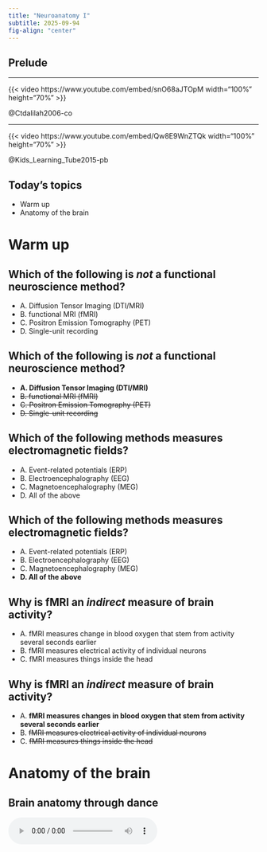 ```yaml
---
title: "Neuroanatomy I"
subtitle: 2025-09-94
fig-align: "center"
---
```


## Prelude

---

{{< video https://www.youtube.com/embed/snO68aJTOpM width="100%" height="70%" >}}

@Ctdalilah2006-co
<!-- Pinky and the Brain video -->

---

{{< video https://www.youtube.com/embed/Qw8E9WnZTQk width="100%" height="70%" >}}

@Kids_Learning_Tube2015-pb
<!-- Kids brain song -->

## Today's topics

- Warm up
- Anatomy of the brain

# Warm up

## Which of the following is *not* a functional neuroscience method?

::: {.incremental}
- A. Diffusion Tensor Imaging (DTI/MRI)
- B. functional MRI (fMRI)
- C. Positron Emission Tomography (PET)
- D. Single-unit recording
:::

## Which of the following is *not* a functional neuroscience method?

- **A. Diffusion Tensor Imaging (DTI/MRI)**
- ~~B. functional MRI (fMRI)~~
- ~~C. Positron Emission Tomography (PET)~~
- ~~D. Single-unit recording~~

## Which of the following methods measures electromagnetic fields?

::: {.incremental}
- A. Event-related potentials (ERP)
- B. Electroencephalography (EEG)
- C. Magnetoencephalography (MEG)
- D. All of the above
:::

## Which of the following methods measures electromagnetic fields?

- A. Event-related potentials (ERP)
- B. Electroencephalography (EEG)
- C. Magnetoencephalography (MEG)
- **D. All of the above**

## Why is fMRI an *indirect* measure of brain activity?

::: {.incremental}
- A. fMRI measures change in blood oxygen that stem from activity several seconds earlier
- B. fMRI measures electrical activity of individual neurons
- C. fMRI measures things inside the head
:::

## Why is fMRI an *indirect* measure of brain activity?

- A. **fMRI measures changes in blood oxygen that stem from activity several seconds earlier**
- B. ~~fMRI measures electrical activity of individual neurons~~
- C. ~~fMRI measures things inside the head~~

# Anatomy of the brain

## Brain anatomy through dance

<audio controls loop="loop">

<source src="../include/snd/brain_boxing.m4a" type="audio/mpeg">

Your browser does not support the audio tag. </audio>

## Directional terms

:::: {.columns}
::: {.column width=50%}
- *Anterior/Posterior* -> front/back
- *Medial/Lateral* -> inside/outside
- *Superior/Inferior* -> upward/downward
:::
::: {.column width=50%}
![Wikipedia](https://upload.wikimedia.org/wikipedia/commons/thumb/e/e7/Blausen_0019_AnatomicalDirectionalReferences.png/800px-Blausen_0019_AnatomicalDirectionalReferences.png)
:::
::::

## Directional terms

:::: {.columns}
::: {.column width=50%}
- *Dorsal/Ventral* -> back-ward/belly-ward
- *Rostral/Caudal* -> head-ward/tail-ward
:::
::: {.column width=50%}
![Wikipedia](https://upload.wikimedia.org/wikipedia/commons/thumb/e/e7/Blausen_0019_AnatomicalDirectionalReferences.png/800px-Blausen_0019_AnatomicalDirectionalReferences.png)
:::
::::

## Planar (slice) terms

:::: {.columns}
::: {.column width=50%}
- *Horizontal/Axial*
- *Coronal*/Transverse/Frontal
- *Sagittal* (from the side)
:::
::: {.column width=50%}
![http://www.scienceteacherprogram.org/biology/chillemistudentguide1-06/brain_directions_planes_sections__directions_-_small.gif](http://www.scienceteacherprogram.org/biology/chillemistudentguide1-06/brain_directions_planes_sections__directions_-_small.gif)
:::
::::

## Supporting structures

- Meninges
- Ventricles
- Blood supply
  - Blood/brain barrier

## [Meninges](https://www.brainfacts.org/3D-Brain?__hstc=177771770.77b16463fbc715940e874d00368bdb13.1643137967770.1643137967770.1643137967770.1&__hssc=177771770.2.1643137967771&__hsfp=799304230#intro=false&focus=Brain-meninges)

:::: {.columns}
::: {.column width=50%}
- *Dura mater*
- *Arachnoid mater/membrane*
- *Subarachnoid space*
- *Pia mater*
:::
::: {.column width=50%}
![](https://upload.wikimedia.org/wikipedia/commons/thumb/8/8e/Meninges-en.svg/1280px-Meninges-en.svg.png)
:::
::::

---

::: {.callout-note}
What disease is associated with inflammation of (e.g., '-itis') of the [meninges](https://en.wikipedia.org/wiki/Meningitis){preview-link="true"}?
:::

## Cerebral [Ventricles](https://www.brainfacts.org/3D-Brain?__hstc=177771770.77b16463fbc715940e874d00368bdb13.1643137967770.1643137967770.1643137967770.1&__hssc=177771770.2.1643137967771&__hsfp=799304230#intro=false&focus=Brain-ventricles)

:::: {.columns}
::: {.column width=50%}
- *Lateral* (1st & 2nd)
- *3rd*
- *Cerebral aqueduct*
- *4th*
- Ventricles are filled with *Cerebrospinal fluid (CSF)*
:::
::: {.column width=50%}
![](https://upload.wikimedia.org/wikipedia/commons/d/d4/Blausen_0896_Ventricles_Brain.png)
:::
::::

---

::: {.callout-note}

[Hydrocephalus](https://en.wikipedia.org/wiki/Hydrocephalus) can occur there is a blockage in the flow of CSF through the cerebral ventricles.

:::

## Blood Supply

:::: {.columns}
::: {.column width=50%}
- Arteries
  - external & internal carotid; vertebral -> basilar
  - *Circle of Willis*
  - anterior, middle, & posterior cerebral
:::
::: {.column width=50%}
![](https://www.researchgate.net/profile/Yohannes_Mamo/publication/280830140/figure/fig1/AS:649635857174600@1531896666424/1-Organization-of-the-human-cerebral-circulation-The-brain-receives-its-blood-supply.png)
:::
::::

---

::: {.callout-note}

The Circle of Willis helps equalize blood pressures among the ascending arteries from the heart.

:::

## Blood/brain barrier


:::: {.columns}
::: {.column width=50%}
- Isolates CNS from blood stream
- Active transport of molecules typically required
    - Astrocytes contribute to
- (endothelial) cells forming blood vessel walls are tightly packed
:::
::: {.column width=50%}
![](https://media.springernature.com/full/springer-static/image/art%3A10.1038%2Fnrn1824/MediaObjects/41583_2006_Article_BFnrn1824_Fig2_HTML.jpg?as=webp)
:::
::::

## Blood/brain barrier

:::: {.columns}
::: {.column width=50%}
- Exception is *Area Postrema*
    - In brainstem (see AP in the figure below)
    - Blood-brain barrier thin
    - Detects toxins, evokes vomiting (emesis)
:::
::: {.column width=50%}
![@Begg2013-fb](https://media.springernature.com/lw685/springer-static/image/art%3A10.1038%2Fnrendo.2013.136/MediaObjects/41574_2013_Article_BFnrendo2013136_Fig2_HTML.jpg?as=webp)
:::
::::

## Organization of the Nervous System

- Central Nervous System (CNS)
    - Brain
    - Spinal Cord
    - Everything encased in bone
- Peripheral Nervous System (PNS)
    - Everything else!

## Interactive brain atlas

- [Interactive brain atlas](https://www.med.harvard.edu/aanlib/cases/caseNA/pb9.htm){preview-link="true"}

## Organization of the brain

| Major division | Ventricular Landmark | Embryonic Division | Structure       |
|----------------|----------------------|--------------------|-----------------|
| *Forebrain*  | Lateral              | Telencephalon      | *Cerebral cortex* |
|                |                      |                    | [*Basal ganglia*](https://www.brainfacts.org/3D-Brain?__hstc=177771770.77b16463fbc715940e874d00368bdb13.1643137967770.1643137967770.1643137967770.1&__hssc=177771770.2.1643137967771&__hsfp=799304230#intro=false&focus=Brain-basal_ganglia){preview-link="true"}   |
|                |                      |                    | [*Hippocampus*](https://www.brainfacts.org/3D-Brain?__hstc=177771770.77b16463fbc715940e874d00368bdb13.1643137967770.1643137967770.1643137967770.1&__hssc=177771770.2.1643137967771&__hsfp=799304230#intro=false&focus=Brain-limbic_system-hippocampus-hippocampus){preview-link="true"}, [*Amygdala*](https://www.brainfacts.org/3D-Brain?__hstc=177771770.77b16463fbc715940e874d00368bdb13.1643137967770.1643137967770.1643137967770.1&__hssc=177771770.2.1643137967771&__hsfp=799304230#intro=false&focus=Brain-limbic_system-amygdala){preview-link="true"} |

## Organization of the brain

| Major division | Ventricular Landmark | Embryonic Division | Structure       |
|----------------|----------------------|--------------------|-----------------|
|                | Third                | Diencephalon       | [*Thalamus*](https://www.brainfacts.org/3D-Brain?__hstc=177771770.77b16463fbc715940e874d00368bdb13.1643137967770.1643137967770.1643137967770.1&__hssc=177771770.2.1643137967771&__hsfp=799304230#intro=false&focus=Brain-thalamus){preview-link="true"}        |
|                |                      |                    | [*Hypothalamus*](https://www.brainfacts.org/3D-Brain?__hstc=177771770.77b16463fbc715940e874d00368bdb13.1643137967770.1643137967770.1643137967770.1&__hssc=177771770.2.1643137967771&__hsfp=799304230#intro=false&focus=Brain-limbic_system-hypothalamus){preview-link="true"}    |
| [*Midbrain*](https://www.brainfacts.org/3D-Brain?__hstc=177771770.77b16463fbc715940e874d00368bdb13.1643137967770.1643137967770.1643137967770.1&__hssc=177771770.2.1643137967771&__hsfp=799304230#intro=false&focus=Brain-brain_stem-midbrain){preview-link="true"}   | Cerebral Aqueduct    | Mesencephalon      | *Tectum*, *Tegmentum* |


## Organization of the brain

| Major division | Ventricular Landmark | Embryonic Division | Structure       |
|----------------|----------------------|--------------------|-----------------|
| *Hindbrain*  | 4th                  | Rhombencephalon    | *Cerebellum*, [*pons*](https://www.brainfacts.org/3D-Brain?__hstc=177771770.77b16463fbc715940e874d00368bdb13.1643137967770.1643137967770.1643137967770.1&__hssc=177771770.2.1643137967771&__hsfp=799304230#intro=false&focus=Brain-brain_stem-pons){preview-link="true"}  |
|                | --                   |                    | [*Medulla oblongata*](https://www.brainfacts.org/3D-Brain?__hstc=177771770.77b16463fbc715940e874d00368bdb13.1643137967770.1643137967770.1643137967770.1&__hssc=177771770.2.1643137967771&__hsfp=799304230#intro=false&focus=Brain-brain_stem-medulla_oblongata){preview-link="true"} |

---

::: {.callout-note}

Some of these terms arise from the developmental stages of the human embryo.

![](https://upload.wikimedia.org/wikipedia/commons/c/c8/6_week_embryo_brain.jpg)

:::

## Components of the brain

## Hindbrain

:::: {.columns}
::: {.column width=50%}
- Structures adjacent to 4th ventricle
:::
::: {.column width=50%}
![](https://upload.wikimedia.org/wikipedia/commons/thumb/b/b9/Gray708.svg/500px-Gray708.svg.png)
:::
::::

## Medulla oblongata

:::: {.columns}
::: {.column width=50%}
- Fibers of passage (to/from spinal cord)
- Cranial nerves VI-XII
- Cardiovascular regulation
- Muscle tone
:::
::: {.column width=50%}
![](https://upload.wikimedia.org/wikipedia/commons/thumb/b/b9/Gray708.svg/500px-Gray708.svg.png)
:::
::::

## [Cerebellum](https://en.wikipedia.org/wiki/Cerebellum)

:::: {.columns}
::: {.column width=50%}
- “Little brain”
- Dorsal to pons
- Movement coordination, classical conditioning (associative learning), + ???
:::
::: {.column width=50%}
![](https://upload.wikimedia.org/wikipedia/commons/1/14/Cerebellum_animation_small.gif)
:::
::::

---

<iframe id="reddit-embed" src="https://www.redditmedia.com/r/interestingasfuck/comments/sa58hm/how_a_craniectomy_is_performed_to_remove_a_tumor/?ref_source=embed&amp;ref=share&amp;embed=true" sandbox="allow-scripts allow-same-origin allow-popups" style="border: none;" height="476" width="640" scrolling="no"></iframe>

<!-- How to remove a tumor in the cerebellum -->

## Pons

:::: {.columns}
::: {.column width=50%}
- Bulge on brain stem
- Neuromodulatory nuclei
- Relay to cerebellum
- Cranial nerve V
:::
::: {.column width=50%}
![](https://upload.wikimedia.org/wikipedia/commons/thumb/b/b9/Gray708.svg/500px-Gray708.svg.png)
:::
::::

## Midbrain

:::: {.columns}
::: {.column width=50%}
![](http://antranik.org/wp-content/uploads/2011/11/the-brain-stem-mid-brain-left-lateral-view-superior-colliculus-inferior-cerebellar-peduncle.jpg)
:::
::: {.column width=50%}
![](https://vignette.wikia.nocookie.net/brain-for-ai/images/b/bd/Tectum.png/revision/latest?cb=20170613125935)
:::
::::

## Midbrain

:::: {.columns}
::: {.column width=50%}
- Tectum
  - Tectum -> "roof"
  - *Superior colliculus* (reflexive orienting of eyes, head, ears)
  - *Inferior colliculus* (sound/auditory processing)
:::
::: {.column width=50%}
- Tegmentum
  - Tegmentum -> "floor"
  - Species-typical movement sequences (e.g., cat: hissing, pouncing)
  - Cranial nerves III, IV
  - *Nuclei* that release modulatory neurotransmitters ("neuromodulators")
    + *Dopamine (DA)*
    + *Norepinephrine (NE)*
    + *Serotonin (5-HT)*
:::
::::

## Pineal gland

:::: {.columns}
::: {.column width=50%}
- Releases melatonin (hormone) into bloodstream
- Does *not* inflate the muscles (sorry Descartes)
:::
::: {.column width=50%}
![](https://www.researchgate.net/profile/Russel-Reiter/publication/50228025/figure/fig1/AS:195936652402693@1423726346200/Human-pineal-gland-in-related-to-its-surrounding-structures-Horizontal-brain-section.png)
:::
::::

## Forebrain

![@Samanthi2019-jt](https://i2.wp.com/www.differencebetween.com/wp-content/uploads/2019/05/Difference-Between-Forebrain-Midbrain-and-Hindbrain_Figure-1-e1557922693725.png?w=724&ssl=1)

## Diencephalon ("between" brain)

:::: {.columns}
::: {.column width=50%}
- Thalamus
- Hypothalamus
:::
::: {.column width=50%}
![](https://upload.wikimedia.org/wikipedia/commons/a/a0/1310_Diencephalon.jpg)
:::
::::

## Thalamus

:::: {.columns}
::: {.column width=50%}
- Input to cortex
- Functionally distinct nuclei (collection of neurons)
    - *Lateral geniculate nucleus (LGN)*, vision
    - *Medial geniculate nucleus (MGN)*, audition
:::
::: {.column width=50%}
![](http://neurobiologychapter3.weebly.com/uploads/1/4/1/8/1418733/5118342.jpg?401x231)
:::
::::

## Hypothalamus

:::: {.columns}
::: {.column width=50%}
- Five Fs: fighting, fleeing/freezing, feeding, and reproduction
- Controls *Autonomic Nervous System (ANS)*
    - Sympathetic branch
    - Parasympathetic branch
:::
::: {.column width=50%}
![](http://higheredbcs.wiley.com/legacy/college/tortora/0470565101/hearthis_ill/pap13e_ch14_illustr_audio_mp3_am/simulations/figures/hypothalamus.jpg)
:::
::::

## Hypothalamus

:::: {.columns}
::: {.column width=50%}
- Controls *endocrine system* via *pituitary gland* (“master” gland)
    + *Anterior pituitary* (indirect release of hormones)
    + *Posterior* (direct release of hormones)
        - *Oxytocin*
        - *Vasopressin*
:::
::: {.column width=50%}
![](http://higheredbcs.wiley.com/legacy/college/tortora/0470565101/hearthis_ill/pap13e_ch14_illustr_audio_mp3_am/simulations/figures/hypothalamus.jpg)
:::
::::

## Hypothalamus

:::: {.columns}
::: {.column width=50%}
- Regulates circadian rhythms (via Suprachiasmatic Nucleus)
:::
::: {.column width=50%}
![](http://higheredbcs.wiley.com/legacy/college/tortora/0470565101/hearthis_ill/pap13e_ch14_illustr_audio_mp3_am/simulations/figures/hypothalamus.jpg)
:::
::::

## Telencephalon

- Basal (not basil!) ganglia
- Hippocampus
- Amygdala
- Cerebral cortex

## [Basal ganglia](https://en.wikipedia.org/wiki/Basal_ganglia){preview-link="true"}

:::: {.columns}
::: {.column width=50%}
- Skill and habit learning
- Sequencing of movement
- Example: Parkinson’s Disease
:::
::: {.column width=50%}
![](http://humanphysiology.academy/Neurosciences%202015/Images/5/basalganglia%20sehati_org.jpeg)
:::
::::

## [Basal ganglia](https://en.wikipedia.org/wiki/Basal_ganglia){preview-link="true"}

:::: {.columns}
::: {.column width=50%}
- [Striatum](https://en.wikipedia.org/wiki/Striatum){preview-link="true"}
    - Dorsal
        - [Caudate nucleus](https://en.wikipedia.org/wiki/Caudate_nucleus)
        - [Putamen](https://en.wikipedia.org/wiki/Putamen){preview-link="true"}
    - Ventral
        - [Nucleus accumbens (NAcc)](https://en.wikipedia.org/wiki/Nucleus_accumbens){preview-link="true"}
:::
::: {.column width=50%}
![](http://humanphysiology.academy/Neurosciences%202015/Images/5/basalganglia%20sehati_org.jpeg)
:::
::::

## [Basal ganglia](https://en.wikipedia.org/wiki/Basal_ganglia){preview-link="true"}

:::: {.columns}
::: {.column width=50%}
- [Globus pallidus](https://en.wikipedia.org/wiki/Globus_pallidus){preview-link="true"}
- [Subthalamic nucleus](https://en.wikipedia.org/wiki/Subthalamic_nucleus){preview-link="true"}
- [Substantia nigra](https://en.wikipedia.org/wiki/Substantia_nigra) (in tegmentum){preview-link="true"}
:::
::: {.column width=50%}
![](http://humanphysiology.academy/Neurosciences%202015/Images/5/basalganglia%20sehati_org.jpeg)
:::
::::

## [Hippocampus](https://en.wikipedia.org/wiki/Hippocampus){preview-link="true"}

:::: {.columns}
::: {.column width=50%}
- From Greek for "sea horse"
:::
::: {.column width=50%}

![](http://static1.squarespace.com/static/52ec8c1ae4b047ccc14d6f29/t/53835846e4b08ed23a64d3aa/1401116743844/hippocampus_seahorse.jpg?format=300w)
:::
::::

## Hippocampus

:::: {.columns}
::: {.column width=50%}
- Immediately lateral to (inferior) lateral ventricles
- Medial temporal lobe
- Memories of specific facts or events, spatial locations
- Implicated in Alzheimer's Disease
:::
::: {.column width=50%}
![](https://static1.squarespace.com/static/52ec8c1ae4b047ccc14d6f29/t/5750f2a32fe1315b8d98018d/1526033957297/hippocampus.jpg?format=1500w)
:::
::::

## Hippocampus

:::: {.columns}
::: {.column width=50%}
- [Fornix](https://en.wikipedia.org/wiki/Fornix_(neuroanatomy)){preview-link="true"} projects to hypothalamus
- [Mammillary bodies](https://en.wikipedia.org/wiki/Mammillary_body){preview-link="true"}
:::
::: {.column width=50%}
![](http://static1.squarespace.com/static/52ec8c1ae4b047ccc14d6f29/t/53835846e4b08ed23a64d3aa/1401116743844/hippocampus_seahorse.jpg?format=300w)
:::
::::

## Amygdala

:::: {.columns}
::: {.column width=50%}
- “almond”-shaped
- Influences physiological state, behavioral readiness, affect
- NOT the fear center! [@ledoux_amygdala_2015].
:::
::: {.column width=50%}
![](https://3.bp.blogspot.com/-DLYYDLYHSKc/WsV2203SrdI/AAAAAAAADwE/2K3dvkV9rporkTwHFmeeLQ1w4yGZk6xEwCLcBGAs/s1600/Amygdala.png){preview-link="true"}
:::
::::

## Take homes

- CNS (encased in bone) vs. PNS
- Structures defined relative to others using specific anatomical terms

## Next time

- Neuroanatomy II -- the cerebral cortex

# Resources

## About

This talk was produced using [Quarto](https://quarto.org), using the [RStudio](https://posit.co/products/open-source/rstudio/)
Integrated Development Environment (IDE), version 2025.5.1.513.

The source files are in R and R Markdown, then rendered to HTML using the
[revealJS](https://revealjs.com) framework.
The HTML slides are hosted in a [GitHub repo](https://github.com/psu-psychology/psych-260-2025-fall) and served by GitHub pages:
<https://psu-psychology.github.io/psych-260-2025-fall/>

## References
